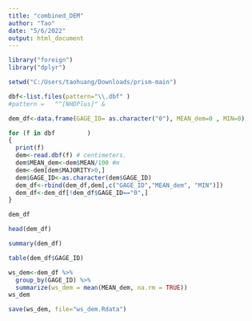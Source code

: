 ---
title: "combined_DEM"
author: "Tao"
date: "5/6/2022"
output: html_document
---

```{r}
library("foreign")
library("dplyr") 

setwd("C:/Users/taohuang/Downloads/prism-main")

dbf<-list.files(pattern="\\.dbf" )
#pattern =   "^[NHDPlus]" & 

dem_df<-data.frame(GAGE_ID= as.character("0"), MEAN_dem=0 , MIN=0)

for (f in dbf         )
{
  print(f)
  dem<-read.dbf(f) # centimeters.
  dem$MEAN_dem<-dem$MEAN/100 #m
  dem<-dem[dem$MAJORITY>0,]
  dem$GAGE_ID<-as.character(dem$GAGE_ID)
  dem_df<-rbind(dem_df,dem[,c("GAGE_ID","MEAN_dem", "MIN")])
  dem_df<-dem_df[!dem_df$GAGE_ID=="0",]
}

dem_df

head(dem_df)

summary(dem_df)

table(dem_df$GAGE_ID)

ws_dem<-dem_df %>%
  group_by(GAGE_ID) %>%
  summarize(ws_dem = mean(MEAN_dem, na.rm = TRUE))
ws_dem

save(ws_dem, file="ws_dem.Rdata")

```

